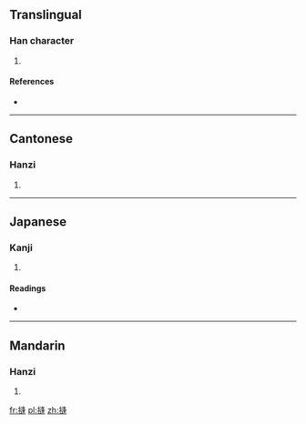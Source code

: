 ==Translingual==

===Han character===
{{Han char|rn=64|rad=手|as=11|sn=14|four=5703<sub>5</sub>|canj=手卜竹十 (QYHJ)}}

# {{defn|Han|sort=手11}}

====References====
* {{Han ref|kx=0449.260|dkj=12576|dj=0800.110|hdz=31935.040|uh=6453|ud=25683|bh=E1EA|bd=57834}}

----

==Cantonese==

===Hanzi===
{{yue-hanzi|jyut=}}

# {{defn|lang=yue|sort=手11}}

----

==Japanese==

===Kanji===
{{ja-kanji|grade=|rs=手11}}

# {{defn|lang=ja|sort=手11}}

====Readings====
* {{ja-readings|on=[[ほう]] (hō), [[ぶ]] (bu), [[ふう]] (hū)|kun=[[ぬう]] (nuu)}}

----

==Mandarin==

===Hanzi===
{{cmn-hanzi|pin=[[féng]] ([[feng2]])|wg=feng<sup>2</sup>}}

# {{defn|lang=cmn|sort=手11}}

[[fr:摓]]
[[pl:摓]]
[[zh:摓]]